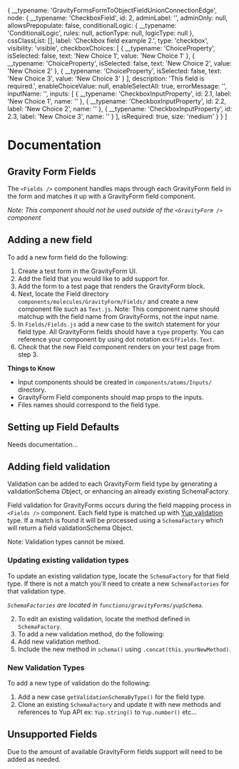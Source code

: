 
  {
    __typename: 'GravityFormsFormToObjectFieldUnionConnectionEdge',
    node: {
      __typename: 'CheckboxField',
      id: 2,
      adminLabel: '',
      adminOnly: null,
      allowsPrepopulate: false,
      conditionalLogic: {
        __typename: 'ConditionalLogic',
        rules: null,
        actionType: null,
        logicType: null
      },
      cssClassList: [],
      label: 'Checkbox field example 2.',
      type: 'checkbox',
      visibility: 'visible',
      checkboxChoices: [
        {
          __typename: 'ChoiceProperty',
          isSelected: false,
          text: 'New Choice 1',
          value: 'New Choice 1'
        },
        {
          __typename: 'ChoiceProperty',
          isSelected: false,
          text: 'New Choice 2',
          value: 'New Choice 2'
        },
        {
          __typename: 'ChoiceProperty',
          isSelected: false,
          text: 'New Choice 3',
          value: 'New Choice 3'
        }
      ],
      description: 'This field is required.',
      enableChoiceValue: null,
      enableSelectAll: true,
      errorMessage: '',
      inputName: '',
      inputs: [
        {
          __typename: 'CheckboxInputProperty',
          id: 2.1,
          label: 'New Choice 1',
          name: ''
        },
        {
          __typename: 'CheckboxInputProperty',
          id: 2.2,
          label: 'New Choice 2',
          name: ''
        },
        {
          __typename: 'CheckboxInputProperty',
          id: 2.3,
          label: 'New Choice 3',
          name: ''
        }
      ],
      isRequired: true,
      size: 'medium'
    }
  }
]

<Meta title="Documentation/Fields" component={Fields} />

# Documentation

## Gravity Form Fields

The `<Fields />` component handles maps through each GravityForm field in the form and matches it up with a GravityForm field component.

_Note: This component should not be used outside of the `<GravityForm />` component_

## Adding a new field

To add a new form field do the following:

1. Create a test form in the GravityForm UI.
2. Add the field that you would like to add support for.
3. Add the form to a test page that renders the GravityForm block.
4. Next, locate the Field directory `components/molecules/GravityForm/Fields/` and create a new component file such as `Text.js`. Note: This component name should matchup with the field name from GravityForms, not the input name.
5. In `Fields/Fields.js` add a new case to the switch statement for your field type. All GravityForm fields should have a `type` property. You can reference your component by using dot notation ex:`GfFields.Text`.
6. Check that the new Field component renders on your test page from step 3.

**Things to Know**

- Input components should be created in `components/atoms/Inputs/` directory.
- GravityForm Field components should map props to the inputs.
- Files names should correspond to the field type.

## Setting up Field Defaults

Needs documentation...

## Adding field validation

Validation can be added to each GravityForm field type by generating a validationSchema Object, or enhancing an already existing SchemaFactory.

Field validation for GravityForms occurs during the field mapping process in `<Fields />` component. Each field type is matched up with [Yup validation](https://github.com/jquense/yup#api) type. If a match is found it will be processed using a `SchemaFactory` which will return a field validationSchema Object.

Note: Validation types cannot be mixed.

### Updating existing validation types

To update an existing validation type, locate the `SchemaFactory` for that field type. If there is not a match you'll need to create a new `SchemaFactories` for that validation type.

_`SchemaFactories` are located in `functions/gravityForms/yupSchema`._

2. To edit an existing validation, locate the method defined in `SchemaFactory`.
3. To add a new validation method, do the following:
4. Add new validation method.
5. Include the new method in `schema()` using `.concat(this.yourNewMethod)`.

### New Validation Types

To add a new type of validation do the following:

1. Add a new case `getValidationSchemaByType()` for the field type.
2. Clone an existing `SchemaFactory` and update it with new methods and references to Yup API ex: `Yup.string()` to `Yup.number()` etc...

## Unsupported Fields

Due to the amount of available GravityForm fields support will need to be added as needed.

